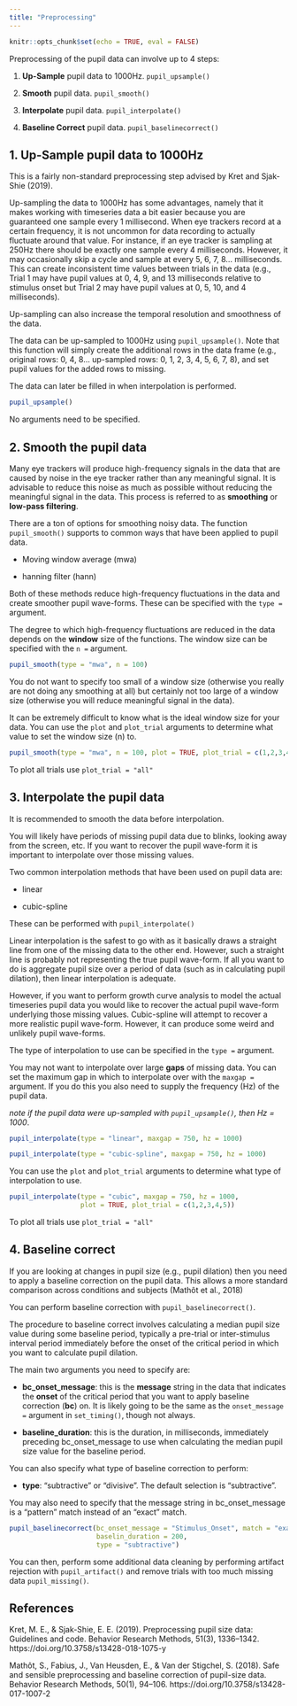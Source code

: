 ```yaml
---
title: "Preprocessing"
---
```


```r
knitr::opts_chunk$set(echo = TRUE, eval = FALSE)
```

Preprocessing of the pupil data can involve up to 4 steps:

1. **Up-Sample** pupil data to 1000Hz. `pupil_upsample()`

2. **Smooth** pupil data. `pupil_smooth()`
    
3. **Interpolate** pupil data. `pupil_interpolate()`
    
4. **Baseline Correct** pupil data. `pupil_baselinecorrect()`

## 1. Up-Sample pupil data to 1000Hz

This is a fairly non-standard preprocessing step advised by Kret and Sjak-Shie (2019). 

Up-sampling the data to 1000Hz has some advantages, namely that it makes working with timeseries data a bit easier because you are guaranteed one sample every 1 millisecond. When eye trackers record at a certain frequency, it is not uncommon for data recording to actually fluctuate around that value. For instance, if an eye tracker is sampling at 250Hz there should be exactly one sample every 4 milliseconds. However, it may occasionally skip a cycle and sample at every 5, 6, 7, 8... milliseconds. This can create inconsistent time values between trials in the data (e.g., Trial 1 may have pupil values at 0, 4, 9, and 13 milliseconds relative to stimulus onset but Trial 2 may have pupil values at 0, 5, 10, and 4 milliseconds).

Up-sampling can also increase the temporal resolution and smoothness of the data.

The data can be up-sampled to 1000Hz using `pupil_upsample()`. Note that this function will simply create the additional rows in the data frame (e.g., original rows: 0, 4, 8... up-sampled rows: 0, 1, 2, 3, 4, 5, 6, 7, 8), and set pupil values for the added rows to missing. 

The data can later be filled in when interpolation is performed. 

```r
pupil_upsample()
```

No arguments need to be specified.

## 2. Smooth the pupil data

Many eye trackers will produce high-frequency signals in the data that are caused by noise in the eye tracker rather than any meaningful signal. It is advisable to reduce this noise as much as possible without reducing the meaningful signal in the data. This process is referred to as **smoothing** or **low-pass filtering**. 

There are a ton of options for smoothing noisy data. The function `pupil_smooth()` supports to common ways that have been applied to pupil data.

- Moving window average (mwa)

- hanning filter (hann)

Both of these methods reduce high-frequency fluctuations in the data and create smoother pupil wave-forms. These can be specified with the `type = ` argument.

The degree to which high-frequency fluctuations are reduced in the data depends on the **window** size of the functions. The window size can be specified with the `n = ` argument. 

```r
pupil_smooth(type = "mwa", n = 100)
```

You do not want to specify too small of a window size (otherwise you really are not doing any smoothing at all) but certainly not too large of a window size (otherwise you will reduce meaningful signal in the data). 

It can be extremely difficult to know what is the ideal window size for your data. You can use the `plot` and `plot_trial` arguments to determine what value to set the window size (n) to.

```r
pupil_smooth(type = "mwa", n = 100, plot = TRUE, plot_trial = c(1,2,3,4,5))
```

To plot all trials use `plot_trial = "all"`

## 3. Interpolate the pupil data

It is recommended to smooth the data before interpolation.

You will likely have periods of missing pupil data due to blinks, looking away from the screen, etc. If you want to recover the pupil wave-form it is important to interpolate over those missing values. 

Two common interpolation methods that have been used on pupil data are:

- linear

- cubic-spline

These can be performed with `pupil_interpolate()`

Linear interpolation is the safest to go with as it basically draws a straight line from one of the missing data to the other end. However, such a straight line is probably not representing the true pupil wave-form. If all you want to do is aggregate pupil size over a period of data (such as in calculating pupil dilation), then linear interpolation is adequate.

However, if you want to perform growth curve analysis to model the actual timeseries pupil data you would like to recover the actual pupil wave-form underlying those missing values. Cubic-spline will attempt to recover a more realistic pupil wave-form. However, it can produce some weird and unlikely pupil wave-forms.

The type of interpolation to use can be specified in the `type = ` argument.

You may not want to interpolate over large **gaps** of missing data. You can set the maximum gap in which to interpolate over with the `maxgap = ` argument. If you do this you also need to supply the frequency (Hz) of the pupil data.

*note if the pupil data were up-sampled with `pupil_upsample()`, then Hz = 1000*.

```r
pupil_interpolate(type = "linear", maxgap = 750, hz = 1000)
```

```r
pupil_interpolate(type = "cubic-spline", maxgap = 750, hz = 1000)
```

You can use the `plot` and `plot_trial` arguments to determine what type of interpolation to use.

```r
pupil_interpolate(type = "cubic", maxgap = 750, hz = 1000, 
                  plot = TRUE, plot_trial = c(1,2,3,4,5))
```

To plot all trials use `plot_trial = "all"`

## 4. Baseline correct

If you are looking at changes in pupil size (e.g., pupil dilation) then you need to apply a baseline correction on the pupil data. This allows a more standard comparison across conditions and subjects (Mathôt et al., 2018)

You can perform baseline correction with `pupil_baselinecorrect()`.

The procedure to baseline correct involves calculating a median pupil size value during some baseline period, typically a pre-trial or inter-stimulus interval period immediately before the onset of the critical period in which you want to calculate pupil dilation. 

The main two arguments you need to specify are:

- **bc_onset_message**: this is the **message** string in the data that indicates the **onset** of the critical period that you want to apply baseline correction (**bc**) on. It is likely going to be the same as the `onset_message = ` argument in `set_timing()`, though not always.

- **baseline_duration**: this is the duration, in milliseconds, immediately preceding bc_onset_message to use when calculating the median pupil size value for the baseline period.

You can also specify what type of baseline correction to perform:

- **type**: "subtractive" or "divisive". The default selection is "subtractive".

You may also need to specify that the message string in bc_onset_message is a "pattern" match instead of an "exact" match.

```r
pupil_baselinecorrect(bc_onset_message = "Stimulus_Onset", match = "exact",
                      baselin_duration = 200,
                      type = "subtractive")
```

You can then, perform some additional data cleaning by performing artifact rejection with `pupil_artifact()` and remove trials with too much missing data `pupil_missing()`.

## References

Kret, M. E., & Sjak-Shie, E. E. (2019). Preprocessing pupil size data: Guidelines and code. Behavior Research Methods, 51(3), 1336–1342. https://doi.org/10.3758/s13428-018-1075-y

Mathôt, S., Fabius, J., Van Heusden, E., & Van der Stigchel, S. (2018). Safe and sensible preprocessing and baseline correction of pupil-size data. Behavior Research Methods, 50(1), 94–106. https://doi.org/10.3758/s13428-017-1007-2


